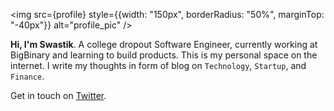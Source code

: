 
<img src={profile} style={{width: "150px", borderRadius: "50%", marginTop: "-40px"}} alt="profile_pic" />

**Hi, I'm Swastik**. A college dropout Software Engineer, currently working at BigBinary and learning
to build products. This is my personal space on the internet. I write my thoughts in form of blog
on `Technology`, `Startup`, and `Finance`.

Get in touch on [Twitter](https://twitter.com/codeSwastik).